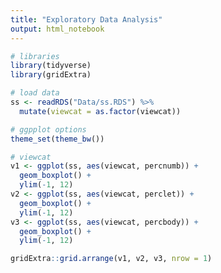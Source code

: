 ```yaml
---
title: "Exploratory Data Analysis"
output: html_notebook
---
```


```r
# libraries
library(tidyverse)
library(gridExtra)

# load data
ss <- readRDS("Data/ss.RDS") %>%
  mutate(viewcat = as.factor(viewcat))

# ggpplot options
theme_set(theme_bw())
```

```r
# viewcat
v1 <- ggplot(ss, aes(viewcat, percnumb)) +
  geom_boxplot() +
  ylim(-1, 12)
v2 <- ggplot(ss, aes(viewcat, perclet)) +
  geom_boxplot() +
  ylim(-1, 12)
v3 <- ggplot(ss, aes(viewcat, percbody)) +
  geom_boxplot() +
  ylim(-1, 12)

gridExtra::grid.arrange(v1, v2, v3, nrow = 1)
```
